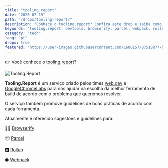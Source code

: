 ```yaml
---
title: "tooling.report"
date: "2020-07-15"
path: "/drops/tooling-report/"
description: "Conhece o tooling.report? Confira este drop e saiba como o serviço pode ajudar você na escolha entre Webpack, Rollup, Parcel e Browserify."
keywords: "tooling.report, devtools, browserify, parcel, webpack, rollup, google chrome, web.dev"
category: "tech"
lang: "pt"
drops: true
featured: "https://user-images.githubusercontent.com/1680157/87510877-bf71b080-c64a-11ea-9f20-67073c177345.png"
---
```



<Drop>

👉 Você conhece o <A href="https://tooling.report/">tooling.report</A>?

![Tooling.Report](https://user-images.githubusercontent.com/1680157/87510877-bf71b080-c64a-11ea-9f20-67073c177345.png)

**Tooling.Report** é um serviço criado pelos times <A href="https://web.dev/">web.dev</A> e <A href="https://github.com/GoogleChromeLabs">GoogleChromeLabs</A> para nos ajudar na escolha da melhor ferramenta de build de acordo com o problema que queremos resolver.

O serviço também promove guidelines de boas práticas de acordo com cada ferramenta.

Atualmente é oferecido sugestões e guidelines para:

🧙‍♀️ <A href="http://browserify.org/">Browserify</A>

📦 <A href="https://parceljs.org/">Parcel</A>

🆁 <A href="https://rollupjs.org/">Rollup</A>

⬢ <A href="https://webpack.js.org/">Webpack</A>

</Drop>
